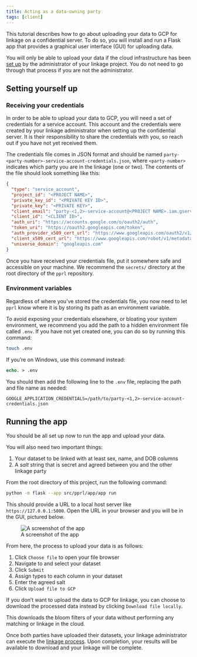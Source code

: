 ```yaml
---
title: Acting as a data-owning party
tags: [client]
---
```


This tutorial describes how to go about uploading your data to GCP for linkage
on a confidential server. To do so, you will install and run a Flask app that
provides a graphical user interface (GUI) for uploading data.

::: {.callout-important}
You will only be able to upload your data if the cloud infrastructure has been
[set up](01-setup-server.qmd) by the administrator of your linkage project.
You do not need to go through that process if you are not the administrator.
:::


## Setting yourself up

### Receiving your credentials

In order to be able to upload your data to GCP, you will need a set of
credentials for a service account. This account and the credentials were
created by your linkage administrator when setting up the confidential server.
It is their responsibility to share the credentials with you, so reach out if
you have not yet received them.

The credentials file comes in JSON format and should be named
`party-<party-number>-service-account-credentials.json`, where `<party-number>`
indicates which party you are in the linkage (one or two). The contents of the
file should look something like this:

```json
{
  "type": "service_account",
  "project_id": "<PROJECT NAME>",
  "private_key_id": "<PRIVATE KEY ID>",
  "private_key": "<PRIVATE KEY>",
  "client_email": "party-<1,2>-service-account@<PROJECT NAME>.iam.gserviceaccount.com",
  "client_id": "<CLIENT ID>",
  "auth_uri": "https://accounts.google.com/o/oauth2/auth",
  "token_uri": "https://oauth2.googleapis.com/token",
  "auth_provider_x509_cert_url": "https://www.googleapis.com/oauth2/v1/certs",
  "client_x509_cert_url": "https://www.googleapis.com/robot/v1/metadata/x509/party-<1,2>-service-account%40<PROJECT NAME>.iam.gserviceaccount.com",
  "universe_domain": "googleapis.com"
}
```

Once you have received your credentials file, put it somewhere safe and
accessible on your machine. We recommend the `secrets/` directory at the root
directory of the `pprl` repository.

### Environment variables

Regardless of where you've stored the credentials file, you now need to let
`pprl` know where it is by storing its path as an environment variable.

To avoid exposing your credentials elsewhere, or bloating your system
environment, we recommend you add the path to a hidden environment file called
`.env`. If you have not yet created one, you can do so by running this command:

```bash
touch .env
```

::: {.callout-tip}
If you're on Windows, use this command instead:

```ps
echo. > .env
```
:::

You should then add the following line to the `.env` file, replacing the path
and file name as needed:

```shell
GOOGLE_APPLICATION_CREDENTIALS=/path/to/party-<1,2>-service-account-credentials.json
```


## Running the app

You should be all set up now to run the app and upload your data.

::: {.callout-important}
You will also need two important things:

1. Your dataset to be linked with at least sex, name, and DOB columns
2. A _salt_ string that is secret and agreed between you and the other linkage
   party
:::

From the root directory of this project, run the following command:

```bash
python -m flask --app src/pprl/app/app run
```

This should provide a URL to a local host server like `https://127.0.0.1:5000`.
Open the URL in your browser and you will be in the GUI, pictured below.

![A screenshot of the app](_static/02-client-screenshot.png)

From here, the process to upload your data is as follows:

1. Click `Choose file` to open your file browser
2. Navigate to and select your dataset
3. Click `Submit`
4. Assign types to each column in your dataset
5. Enter the agreed salt
6. Click `Upload file to GCP`

:::{.callout-tip}
If you don't want to upload the data to GCP for linkage, you can choose to
download the processed data instead by clicking `Download file locally`.

This downloads the bloom filters of your data without performing any matching
or linkage in the cloud.
:::

Once both parties have uploaded their datasets, your linkage administrator can
execute the [linkage process](03-run-server.qmd). Upon completion, your results
will be available to download and your linkage will be complete.
